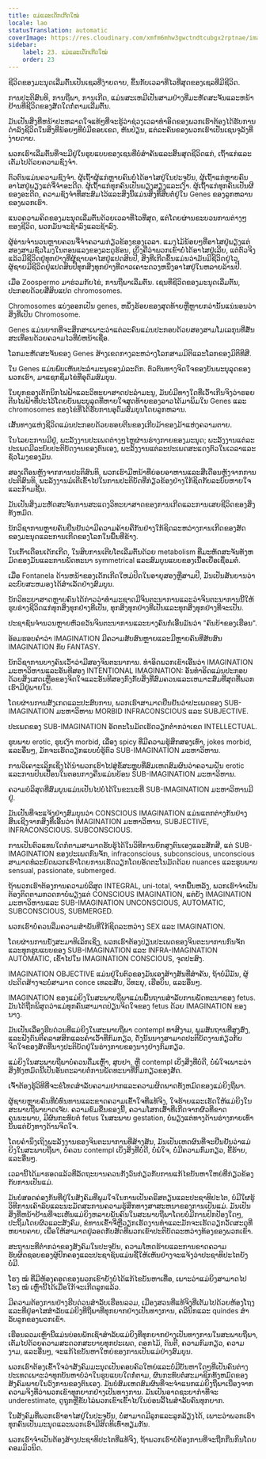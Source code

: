 ```yaml
---
title: ແມ່ແລະເດັກເກີດໃໝ່
locale: lao
statusTranslation: automatic
coverImage: https://res.cloudinary.com/xmfm6mhw3gwctndtcubgx2rptnae/image/upload/v1740337243/small_cover_educacion_fundamental_a051170f1c.webp
sidebar:
    label: 23. ແມ່ແລະເດັກເກີດໃໝ່
    order: 23
---
```

ຊີວິດຂອງມະນຸດເລີ່ມຕົ້ນເປັນເຊລທີ່ງ່າຍດາຍ, ຂຶ້ນກັບເວລາທີ່ໄວທີ່ສຸດຂອງເຊລທີ່ມີຊີວິດ.

ການປະຕິສົນທິ, ການຖືພາ, ການເກີດ, ແມ່ນສະເຫມີເປັນສາມຢ່າງທີ່ມະຫັດສະຈັນແລະຫນ້າຢ້ານທີ່ຊີວິດຂອງສັດໃດກໍ່ຕາມເລີ່ມຕົ້ນ.

ມັນເປັນສິ່ງທີ່ຫນ້າປະຫລາດໃຈແທ້ໆທີ່ຈະຮູ້ວ່າຊ່ວງເວລາທໍາອິດຂອງພວກເຮົາຕ້ອງໄດ້ຮັບການດໍາລົງຊີວິດໃນສິ່ງທີ່ນ້ອຍໆທີ່ບໍ່ມີຂອບເຂດ, ຫັນປ່ຽນ, ແຕ່ລະຄົນຂອງພວກເຮົາເປັນເຊນຈຸລັງທີ່ງ່າຍດາຍ.

ພວກເຮົາເລີ່ມຕົ້ນທີ່ຈະມີຢູ່ໃນຮູບແບບຂອງເຊນທີ່ບໍ່ສໍາຄັນແລະສິ້ນສຸດຊີວິດແກ່, ເຖົ້າແກ່ແລະເຕັມໄປດ້ວຍຄວາມຊົງຈໍາ.

ຕົວຕົນແມ່ນຄວາມຊົງຈໍາ. ຜູ້ເຖົ້າຜູ້ແກ່ຫຼາຍຄົນບໍ່ໄດ້ອາໄສຢູ່ໃນປະຈຸບັນ, ຜູ້ເຖົ້າແກ່ຫຼາຍຄົນອາໄສຢູ່ພຽງແຕ່ຈື່ຈໍາອະດີດ. ຜູ້ເຖົ້າແກ່ທຸກຄົນເປັນພຽງສຽງແລະເງົາ. ຜູ້ເຖົ້າແກ່ທຸກຄົນເປັນຜີຂອງອະດີດ, ຄວາມຊົງຈໍາທີ່ສະສົມໄວ້ແລະສິ່ງນີ້ແມ່ນສິ່ງທີ່ສືບຕໍ່ຢູ່ໃນ Genes ຂອງລູກຫລານຂອງພວກເຮົາ.

ແນວຄວາມຄິດຂອງມະນຸດເລີ່ມຕົ້ນດ້ວຍເວລາທີ່ໄວທີ່ສຸດ, ແຕ່ໂດຍຜ່ານຂະບວນການຕ່າງໆຂອງຊີວິດ, ພວກມັນຈະຊ້າລົງແລະຊ້າລົງ.

ຜູ້ອ່ານຈໍານວນຫຼາຍຄວນຈື່ຈໍາຄວາມກ່ຽວຂ້ອງຂອງເວລາ. ແມງໄມ້ນ້ອຍໆທີ່ອາໄສຢູ່ພຽງແຕ່ສອງສາມຊົ່ວໂມງໃນຕອນແລງຂອງລະດູຮ້ອນ, ເບິ່ງຄືວ່າພວກເຂົາບໍ່ໄດ້ອາໄສຢູ່ເລີຍ, ແຕ່ຕົວຈິງແລ້ວມີຊີວິດຢູ່ທຸກຢ່າງທີ່ຜູ້ຊາຍອາໄສຢູ່ແປດສິບປີ, ສິ່ງທີ່ເກີດຂຶ້ນແມ່ນວ່າມັນມີຊີວິດຢູ່ໄວ, ຜູ້ຊາຍມີຊີວິດຢູ່ແປດສິບປີທຸກສິ່ງທຸກຢ່າງທີ່ດາວເຄາະດວງຫນຶ່ງອາໄສຢູ່ໃນຫລາຍລ້ານປີ.

ເມື່ອ Zoospermo ມາຮ່ວມກັບໄຂ່, ການຖືພາເລີ່ມຕົ້ນ. ເຊນທີ່ຊີວິດຂອງມະນຸດເລີ່ມຕົ້ນ, ປະກອບດ້ວຍສີ່ສິບແປດ chromosomes.

Chromosomes ແບ່ງອອກເປັນ genes, ຫນຶ່ງຮ້ອຍຂອງສຸດທ້າຍຫຼືຫຼາຍກວ່ານັ້ນແນ່ນອນວ່າສິ່ງທີ່ເປັນ Chromosome.

Genes ແມ່ນຍາກທີ່ຈະສຶກສາເພາະວ່າແຕ່ລະຄົນແມ່ນປະກອບດ້ວຍສອງສາມໂມເລກຸນທີ່ສັ່ນສະເທືອນດ້ວຍຄວາມໄວທີ່ບໍ່ຫນ້າເຊື່ອ.

ໂລກມະຫັດສະຈັນຂອງ Genes ສ້າງເຂດກາງລະຫວ່າງໂລກສາມມິຕິແລະໂລກຂອງມິຕິທີສີ່.

ໃນ Genes ແມ່ນພົບເຫັນປະລໍາມະນູຂອງມໍລະດົກ. ຕົວຕົນທາງຈິດໃຈຂອງບັນພະບຸລຸດຂອງພວກເຮົາ, ມາແຊກຊຶມໄຂ່ທີ່ອຸດົມສົມບູນ.

ໃນຍຸກຂອງເຕັກນິກໄຟຟ້າແລະວິທະຍາສາດປະລໍາມະນູ, ມັນບໍ່ມີທາງໃດທີ່ເວົ້າເກີນຈິງວ່າຮອຍຕີນໄຟຟ້າທີ່ປະໄວ້ໂດຍບັນພະບູລຸດທີ່ຫາຍໃຈສຸດທ້າຍຂອງລາວໄດ້ມາພິມໃນ Genes ແລະ chromosomes ຂອງໄຂ່ທີ່ໄດ້ຮັບການອຸດົມສົມບູນໂດຍລູກຫລານ.

ເສັ້ນທາງແຫ່ງຊີວິດແມ່ນປະກອບດ້ວຍຮອຍຕີນຂອງເກີບມ້າຂອງມ້າແຫ່ງຄວາມຕາຍ.

ໃນໄລຍະການມີຢູ່, ພະລັງງານປະເພດຕ່າງໆໄຫຼຜ່ານຮ່າງກາຍຂອງມະນຸດ; ພະລັງງານແຕ່ລະປະເພດມີລະບົບປະຕິບັດງານຂອງຕົນເອງ, ພະລັງງານແຕ່ລະປະເພດສະແດງຕົວໃນເວລາແລະຊົ່ວໂມງຂອງມັນ.

ສອງເດືອນຫຼັງຈາກການປະຕິສົນທິ, ພວກເຮົາມີຫນ້າທີ່ຍ່ອຍອາຫານແລະສີ່ເດືອນຫຼັງຈາກການປະຕິສົນທິ, ພະລັງງານມໍເຕີເຂົ້າໄປໃນການປະຕິບັດທີ່ກ່ຽວຂ້ອງຢ່າງໃກ້ຊິດກັບລະບົບຫາຍໃຈແລະກ້າມຊີ້ນ.

ມັນເປັນສິ່ງມະຫັດສະຈັນການສະແດງວິທະຍາສາດຂອງການເກີດແລະການເສຍຊີວິດຂອງສິ່ງທັງຫມົດ.

ນັກວິຊາການຫຼາຍຄົນຢືນຢັນວ່າມີຄວາມຄ້າຍຄືກັນຢ່າງໃກ້ຊິດລະຫວ່າງການເກີດຂອງສັດຂອງມະນຸດແລະການເກີດຂອງໂລກໃນພື້ນທີ່ຂ້າງ.

ໃນເກົ້າເດືອນເດັກເກີດ, ໃນສິບການເຕີບໂຕເລີ່ມຕົ້ນດ້ວຍ metabolism ທີ່ມະຫັດສະຈັນທັງຫມົດຂອງມັນແລະການພັດທະນາ symmetrical ແລະສົມບູນແບບຂອງເນື້ອເຍື່ອເຊື່ອມຕໍ່.

ເມື່ອ Fontanela ດ້ານຫນ້າຂອງເດັກເກີດໃຫມ່ປິດໃນອາຍຸສອງຫຼືສາມປີ, ມັນເປັນສັນຍານວ່າລະບົບສະຫມອງໄດ້ສໍາເລັດຢ່າງສົມບູນ.

ນັກວິທະຍາສາດຫຼາຍຄົນໄດ້ກ່າວວ່າທໍາມະຊາດມີຈິນຕະນາການແລະວ່າຈິນຕະນາການນີ້ໃຫ້ຮູບຮ່າງຊີວິດແກ່ທຸກສິ່ງທຸກຢ່າງທີ່ເປັນ, ທຸກສິ່ງທຸກຢ່າງທີ່ເປັນແລະທຸກສິ່ງທຸກຢ່າງທີ່ຈະເປັນ.

ປະຊາຊົນຈໍານວນຫຼາຍຫົວຂວັນຈິນຕະນາການແລະບາງຄົນກໍ່ເອີ້ນມັນວ່າ "ຄົນບ້າຂອງເຮືອນ".

ອ້ອມຮອບຄໍາວ່າ IMAGINATION ມີຄວາມສັບສົນຫຼາຍແລະມີຫຼາຍຄົນທີ່ສັບສົນ IMAGINATION ກັບ FANTASY.

ນັກວິຊາການບາງຄົນເວົ້າວ່າມີສອງຈິນຕະນາການ. ທໍາອິດພວກເຂົາເອີ້ນວ່າ IMAGINATION ມະຫາວິຫານແລະອັນທີສອງ INTENTIONAL IMAGINATION: ອັນທໍາອິດແມ່ນປະກອບດ້ວຍສິ່ງເສດເຫຼືອຂອງຈິດໃຈແລະອັນທີສອງກົງກັບສິ່ງທີ່ສົມຄວນແລະເຫມາະສົມທີ່ສຸດທີ່ພວກເຮົາມີຢູ່ພາຍໃນ.

ໂດຍຜ່ານການສັງເກດແລະປະສົບການ, ພວກເຮົາສາມາດຢືນຢັນວ່າປະເພດຂອງ SUB-IMAGINATION ມະຫາວິຫານ MORBID INFRACONSCIOUS ແລະ SUBJECTIVE.

ປະເພດຂອງ SUB-IMAGINATION ອັດຕະໂນມັດເຮັດວຽກຕ່ໍາກວ່າເຂດ INTELLECTUAL.

ຮູບພາບ erotic, ຮູບເງົາ morbid, ເລື່ອງ spicy ທີ່ມີຄວາມຮູ້ສຶກສອງເທົ່າ, jokes morbid, ແລະອື່ນໆ, ມັກຈະເຮັດວຽກແບບບໍ່ຮູ້ຕົວ SUB-IMAGINATION ມະຫາວິຫານ.

ການວິເຄາະເລິກເຊິ່ງໄດ້ນໍາພວກເຮົາໄປສູ່ຂໍ້ສະຫຼຸບທີ່ສົມເຫດສົມຜົນວ່າຄວາມຝັນ erotic ແລະການປົນເປື້ອນໃນຕອນກາງຄືນແມ່ນຍ້ອນ SUB-IMAGINATION ມະຫາວິຫານ.

ຄວາມບໍລິສຸດທີ່ສົມບູນແມ່ນເປັນໄປບໍ່ໄດ້ໃນຂະນະທີ່ SUB-IMAGINATION ມະຫາວິຫານມີຢູ່.

ມັນເປັນທີ່ຈະແຈ້ງຢ່າງສົມບູນວ່າ CONSCIOUS IMAGINATION ແມ່ນແຕກຕ່າງກັນຢ່າງສິ້ນເຊີງຈາກສິ່ງທີ່ເອີ້ນວ່າ IMAGINATION ມະຫາວິຫານ, SUBJECTIVE, INFRACONSCIOUS. SUBCONSCIOUS.

ການເປັນຕົວແທນໃດກໍ່ຕາມສາມາດຮັບຮູ້ໄດ້ໃນວິທີການຍົກສູງຕົນເອງແລະສັກສີ, ແຕ່ SUB-IMAGINATION ຂອງປະເພດກົນຈັກ, infraconscious, subconscious, unconscious ສາມາດທໍລະຍົດພວກເຮົາໂດຍການເຮັດວຽກໂດຍອັດຕະໂນມັດດ້ວຍ nuances ແລະຮູບພາບ sensual, passionate, submerged.

ຖ້າພວກເຮົາຕ້ອງການຄວາມບໍລິສຸດ INTEGRAL, uni-total, ຈາກພື້ນຫລັງ, ພວກເຮົາຈໍາເປັນຕ້ອງຕິດຕາມກວດກາບໍ່ພຽງແຕ່ CONSCIOUS IMAGINATION, ແຕ່ຍັງ IMAGINATION ມະຫາວິຫານແລະ SUB-IMAGINATION UNCONSCIOUS, AUTOMATIC, SUBCONSCIOUS, SUBMERGED.

ພວກເຮົາບໍ່ຄວນລືມຄວາມສໍາພັນທີ່ໃກ້ຊິດລະຫວ່າງ SEX ແລະ IMAGINATION.

ໂດຍຜ່ານການນັ່ງສະມາທິເລິກເຊິ່ງ, ພວກເຮົາຕ້ອງປ່ຽນປະເພດຂອງຈິນຕະນາການກົນຈັກແລະທຸກຮູບແບບຂອງ SUB-IMAGINATION ແລະ INFRA-IMAGINATION AUTOMATIC, ເຂົ້າໄປໃນ IMAGINATION CONSCIOUS, ຈຸດປະສົງ.

IMAGINATION OBJECTIVE ແມ່ນຢູ່ໃນຕົວຂອງມັນເອງສ້າງສັນທີ່ສໍາຄັນ, ຖ້າບໍ່ມີມັນ, ຜູ້ປະດິດສ້າງຈະບໍ່ສາມາດ conce ເທລະສັບ, ວິທະຍຸ, ເຮືອບິນ, ແລະອື່ນໆ.

IMAGINATION ຂອງແມ່ຍິງໃນສະພາບຖືພາແມ່ນພື້ນຖານສໍາລັບການພັດທະນາຂອງ fetus. ມັນໄດ້ຖືກພິສູດວ່າແມ່ທຸກຄົນສາມາດປ່ຽນຈິດໃຈຂອງ fetus ດ້ວຍ IMAGINATION ຂອງນາງ.

ມັນເປັນເລື່ອງຮີບດ່ວນທີ່ແມ່ຍິງໃນສະພາບຖືພາ contempl ທາສີງາມ, ພູມສັນຖານທີ່ສູງສົ່ງ, ແລະຟັງດົນຕີຄລາສສິກແລະຄໍາເວົ້າທີ່ກົມກຽວ, ດັ່ງນັ້ນນາງສາມາດປະຕິບັດງານກ່ຽວກັບຈິດໃຈຂອງສັດທີ່ນາງປະຕິບັດຢູ່ໃນຮ່າງກາຍຂອງນາງຢ່າງກົມກຽວ.

ແມ່ຍິງໃນສະພາບຖືພາບໍ່ຄວນດື່ມເຫຼົ້າ, ສູບຢາ, ຫຼື contempl ເບິ່ງສິ່ງທີ່ບໍ່ດີ, ບໍ່ພໍໃຈເພາະວ່າສິ່ງທັງຫມົດນີ້ເປັນອັນຕະລາຍຕໍ່ການພັດທະນາທີ່ກົມກຽວຂອງສັດ.

ເຈົ້າຕ້ອງຮູ້ວິທີທີ່ຈະຂໍໂທດສໍາລັບຄວາມຢາກແລະຄວາມຜິດພາດທັງຫມົດຂອງແມ່ຍິງຖືພາ.

ຜູ້ຊາຍຫຼາຍຄົນທີ່ບໍ່ທົນທານແລະຂາດຄວາມເຂົ້າໃຈທີ່ແທ້ຈິງ, ໃຈຮ້າຍແລະເຮັດໃຫ້ແມ່ຍິງໃນສະພາບຖືພາບາດເຈັບ. ຄວາມຂົມຂື່ນຂອງນີ້, ຄວາມໂສກເສົ້າທີ່ເກີດຈາກຜົວທີ່ຂາດຄຸນນະພາບ, ມີຜົນກະທົບຕໍ່ fetus ໃນສະພາບ gestation, ບໍ່ພຽງແຕ່ທາງດ້ານຮ່າງກາຍເທົ່ານັ້ນແຕ່ຍັງທາງດ້ານຈິດໃຈ.

ໂດຍຄໍານຶງເຖິງພະລັງງານຂອງຈິນຕະນາການທີ່ສ້າງສັນ, ມັນເປັນເຫດຜົນທີ່ຈະຢືນຢັນວ່າແມ່ຍິງໃນສະພາບຖືພາ, ບໍ່ຄວນ contempl ເບິ່ງສິ່ງທີ່ບໍ່ດີ, ບໍ່ພໍໃຈ, ບໍ່ມີຄວາມກົມກຽວ, ຂີ້ຮ້າຍ, ແລະອື່ນໆ.

ເວລານີ້ໄດ້ມາຮອດແລ້ວທີ່ລັດຖະບານຄວນກັງວົນກ່ຽວກັບການແກ້ໄຂບັນຫາໃຫຍ່ທີ່ກ່ຽວຂ້ອງກັບການເປັນແມ່.

ມັນບໍ່ສອດຄ່ອງກັນທີ່ຢູ່ໃນສັງຄົມທີ່ພູມໃຈໃນການເປັນຄຣິສຕຽນແລະປະຊາທິປະໄຕ, ບໍ່ມີໃຜຮູ້ວິທີການເຄົາລົບແລະນະມັດສະການຄວາມຮູ້ສຶກທາງສາສະຫນາຂອງການເປັນແມ່. ມັນເປັນສິ່ງທີ່ຫນ້າຢ້ານທີ່ຈະເຫັນແມ່ຍິງຫລາຍພັນຄົນໃນສະພາບຖືພາໂດຍບໍ່ມີການປົກປ້ອງໃດໆ, ປະຖິ້ມໂດຍຜົວແລະສັງຄົມ, ຂໍທານເຂົ້າຈີ່ຫຼືວຽກເຮັດງານທໍາແລະມັກຈະເຮັດວຽກວັດສະດຸທີ່ຫຍາບຄາຍ, ເພື່ອໃຫ້ສາມາດຢູ່ລອດກັບສັດທີ່ພວກເຂົາປະຕິບັດລະຫວ່າງທ້ອງຂອງພວກເຂົາ.

ສະຖານະທີ່ຕໍ່າກວ່າຂອງສັງຄົມໃນປະຈຸບັນ, ຄວາມໂຫດຮ້າຍແລະການຂາດຄວາມຮັບຜິດຊອບຂອງຜູ້ປົກຄອງແລະປະຊາຊົນແມ່ນຊີ້ໃຫ້ເຫັນຢ່າງຈະແຈ້ງວ່າປະຊາທິປະໄຕຍັງບໍ່ມີ.

ໂຮງ ໝໍ ທີ່ມີຫ້ອງຄອດຂອງພວກເຂົາຍັງບໍ່ໄດ້ແກ້ໄຂບັນຫາເທື່ອ, ເພາະວ່າແມ່ຍິງສາມາດໄປໂຮງ ໝໍ ເຫຼົ່ານີ້ໄດ້ເມື່ອໃກ້ຈະເກີດລູກແລ້ວ.

ມີຄວາມຕ້ອງການຢ່າງຮີບດ່ວນສໍາລັບເຮືອນລວມ, ເມືອງສວນທີ່ແທ້ຈິງທີ່ເຕັມໄປດ້ວຍຫ້ອງໂຖງແລະທີ່ຢູ່ອາໄສສໍາລັບແມ່ຍິງທີ່ຖືພາທີ່ທຸກຍາກຢ່າງເປັນທາງການ, ຄລີນິກແລະ quindes ສໍາລັບລູກຂອງພວກເຂົາ.

ເຮືອນລວມເຫຼົ່ານີ້ແມ່ນບ່ອນພັກເຊົາສໍາລັບແມ່ຍິງທີ່ທຸກຍາກຢ່າງເປັນທາງການໃນສະພາບຖືພາ, ເຕັມໄປດ້ວຍຄວາມສະດວກສະບາຍທຸກປະເພດ, ດອກໄມ້, ດົນຕີ, ຄວາມກົມກຽວ, ຄວາມງາມ, ແລະອື່ນໆ, ຈະແກ້ໄຂບັນຫາໃຫຍ່ຂອງການເປັນແມ່ຢ່າງສົມບູນ.

ພວກເຮົາຕ້ອງເຂົ້າໃຈວ່າສັງຄົມມະນຸດເປັນຄອບຄົວໃຫຍ່ແລະບໍ່ມີບັນຫາໃດໆທີ່ເປັນຄົນຕ່າງປະເທດເພາະວ່າທຸກບັນຫາບໍ່ວ່າໃນຮູບແບບໃດກໍ່ຕາມ, ຜົນກະທົບຕໍ່ສະມາຊິກທັງຫມົດຂອງສັງຄົມພາຍໃນວົງການຂອງຕົນເອງ. ມັນບໍ່ສົມເຫດສົມຜົນທີ່ຈະຈໍາແນກແມ່ຍິງຖືພາເນື່ອງຈາກຄວາມຈິງທີ່ວ່າພວກເຂົາທຸກຍາກຢ່າງເປັນທາງການ. ມັນເປັນອາດຊະຍາກໍາທີ່ຈະ underestimate, ດູຖູກຫຼືຂັບໄລ່ພວກເຂົາເຂົ້າໄປໃນບ່ອນລີ້ໄພສໍາລັບຄົນທຸກຍາກ.

ໃນສັງຄົມທີ່ພວກເຮົາອາໄສຢູ່ໃນປະຈຸບັນ, ບໍ່ສາມາດມີລູກແລະລູກລ້ຽງໄດ້, ເພາະວ່າພວກເຮົາທຸກຄົນເປັນມະນຸດແລະພວກເຮົາມີສິດທິເທົ່າທຽມກັນ.

ພວກເຮົາຈໍາເປັນຕ້ອງສ້າງປະຊາທິປະໄຕທີ່ແທ້ຈິງ, ຖ້າພວກເຮົາບໍ່ຕ້ອງການທີ່ຈະຖືກກືນກິນໂດຍຄອມມິວນິດ.

